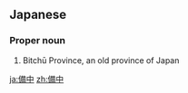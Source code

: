 ==Japanese==
{{wikipedia|lang=ja}}
{{ja-kanjitab|備|中}}

===Proper noun===
{{ja-pos|びっちゅう|proper}}

# Bitchū Province, an old province of Japan

[[ja:備中]]
[[zh:備中]]